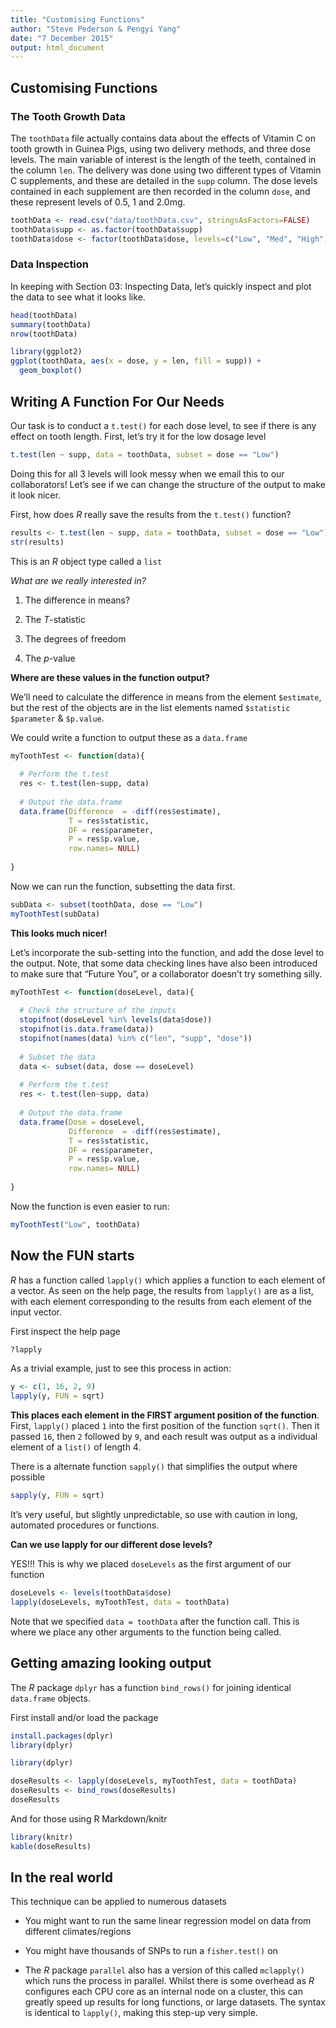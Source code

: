 ```yaml
---
title: "Customising Functions"
author: "Steve Pederson & Pengyi Yang"
date: "7 December 2015"
output: html_document
---
```


## Customising Functions

### The Tooth Growth Data

The `toothData` file actually contains data about the effects of Vitamin C on tooth growth in Guinea Pigs, using two delivery methods, and three dose levels.
The main variable of interest is the length of the teeth, contained in the column `len`.
The delivery was done using two different types of Vitamin C supplements, and these are detailed in the `supp` column.
The dose levels contained in each supplement are then recorded in the column `dose`, and these represent levels of 0.5, 1 and 2.0mg.

```r
toothData <- read.csv("data/toothData.csv", stringsAsFactors=FALSE)
toothData$supp <- as.factor(toothData$supp)
toothData$dose <- factor(toothData$dose, levels=c("Low", "Med", "High"))
```

### Data Inspection

In keeping with Section 03: Inspecting Data, let's quickly inspect and plot the data to see what it looks like.

```r
head(toothData)
summary(toothData)
nrow(toothData)
```

```r
library(ggplot2)
ggplot(toothData, aes(x = dose, y = len, fill = supp)) +
  geom_boxplot()
```


## Writing A Function For Our Needs

Our task is to conduct a `t.test()` for each dose level, to see if there is any effect on tooth length.
First, let's try it for the low dosage level

```r
t.test(len ~ supp, data = toothData, subset = dose == "Low")
```


Doing this for all 3 levels will look messy when we email this to our collaborators! 
Let's see if we can change the structure of the output to make it look nicer.

First, how does *R* really save the results from the `t.test()` function?

```r
results <- t.test(len ~ supp, data = toothData, subset = dose == "Low")
str(results)
```

This is an *R* object type called a `list`

*What are we really interested in?*

1. The difference in means?

2. The *T*-statistic

3. The degrees of freedom

4. The *p*-value

**Where are these values in the function output?**

We'll need to calculate the difference in means from the element `$estimate`, but the rest of the objects are in the list elements named `$statistic` `$parameter` & `$p.value`.

We could write a function to output these as a `data.frame`

```r
myToothTest <- function(data){
  
  # Perform the t.test
  res <- t.test(len~supp, data)
  
  # Output the data.frame
  data.frame(Difference  = -diff(res$estimate),
             T = res$statistic,
             DF = res$parameter,
             P = res$p.value, 
             row.names= NULL)
  
}
```

Now we can run the function, subsetting the data first.

```r
subData <- subset(toothData, dose == "Low")
myToothTest(subData)
```

**This looks much nicer!**

Let's incorporate the sub-setting into the function, and add the dose level to the output.
Note, that some data checking lines have also been introduced to make sure that "Future You", or a collaborator doesn't try something silly.

```r
myToothTest <- function(doseLevel, data){
  
  # Check the structure of the inputs
  stopifnot(doseLevel %in% levels(data$dose))
  stopifnot(is.data.frame(data))
  stopifnot(names(data) %in% c("len", "supp", "dose"))
  
  # Subset the data
  data <- subset(data, dose == doseLevel)
  
  # Perform the t.test
  res <- t.test(len~supp, data)
  
  # Output the data.frame
  data.frame(Dose = doseLevel,
             Difference  = -diff(res$estimate),
             T = res$statistic,
             DF = res$parameter,
             P = res$p.value, 
             row.names= NULL)
  
}
```

Now the function is even easier to run:

```r
myToothTest("Low", toothData)
```

## Now the FUN starts

*R* has a function called `lapply()` which applies a function to each element of a vector.
As seen on the help page, the results from `lapply()` are as a list, with each element corresponding to the results from each element of the input vector.

First inspect the help page
```r
?lapply
```

As a trivial example, just to see this process in action:
```r
y <- c(1, 16, 2, 9)
lapply(y, FUN = sqrt)
```

**This places each element in the FIRST argument position of the function**.  
First, `lapply()` placed `1` into the first position of the function `sqrt()`.
Then it passed `16`, then `2` followed by `9`, and each result was output as a individual element of a `list()` of length 4.

There is a alternate function `sapply()` that simplifies the output where possible

```r
sapply(y, FUN = sqrt)
```

It's very useful, but slightly unpredictable, so use with caution in long, automated procedures or functions.

**Can we use lapply for our different dose levels?**

YES!!!
This is why we placed `doseLevels` as the first argument of our function

```r
doseLevels <- levels(toothData$dose)
lapply(doseLevels, myToothTest, data = toothData)
```

Note that we specified `data = toothData` after the function call.
This is where we place any other arguments to the function being called.

## Getting amazing looking output

The *R* package `dplyr` has a function `bind_rows()` for joining identical `data.frame` objects.

First install and/or load the package
```r
install.packages(dplyr)
library(dplyr)
```

```r
library(dplyr)
```

```r
doseResults <- lapply(doseLevels, myToothTest, data = toothData)
doseResults <- bind_rows(doseResults)
doseResults
```

And for those using R Markdown/knitr

```r
library(knitr)
kable(doseResults)
```

## In the real world

This technique can be applied to numerous datasets

- You might want to run the same linear regression model on data from different climates/regions

- You might have thousands of SNPs to run a `fisher.test()` on

- The *R* package `parallel` also has a version of this called `mclapply()` which runs the process in parallel.
Whilst there is some overhead as *R* configures each CPU core as an internal node on a cluster, this can greatly speed up results for long functions, or large datasets.
The syntax is identical to `lapply()`, making this step-up very simple.  
